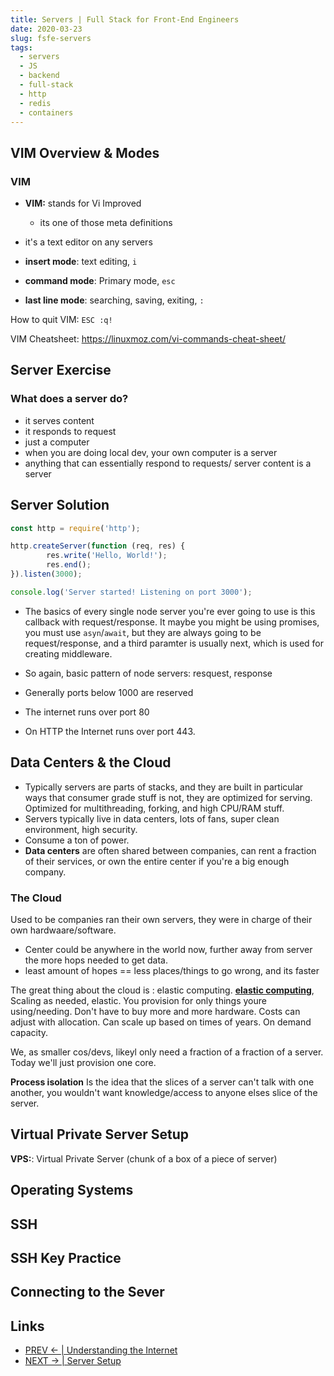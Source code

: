 ```yaml
---
title: Servers | Full Stack for Front-End Engineers
date: 2020-03-23
slug: fsfe-servers
tags:
  - servers
  - JS
  - backend
  - full-stack
  - http
  - redis
  - containers
---
```


## VIM Overview & Modes
### VIM 
- **VIM:** stands for Vi Improved
    - its one of those meta definitions
- it's a text editor on any servers

- **insert mode**: text editing, `i`
- **command mode**: Primary mode, `esc` 
- **last line mode**: searching, saving, exiting, `:`

How to quit VIM:
`ESC :q!`

VIM Cheatsheet: https://linuxmoz.com/vi-commands-cheat-sheet/

## Server Exercise

### What does a server do?
- it serves content
- it responds to request
- just a computer
- when you are doing local dev, your own computer is a server
- anything that can essentially respond to requests/ server content is a server

## Server Solution
```js 
const http = require('http');

http.createServer(function (req, res) {
        res.write('Hello, World!');
        res.end();
}).listen(3000);

console.log('Server started! Listening on port 3000');
```
- The basics of every single node server you're ever going to use is this callback with request/response. It maybe you might be using promises, you must use `asyn`/`await`, but they are always going to be request/response, and a third paramter is usually next, which is used for creating middleware.

- So again, basic pattern of node servers: resquest, response

- Generally ports below 1000 are reserved
- The internet runs over port 80
- On HTTP the Internet runs over port 443.
 
## Data Centers & the Cloud
- Typically servers are parts of stacks, and they are built in particular ways that consumer grade stuff is not, they are optimized for serving. Optimized for multithreading, forking, and high CPU/RAM stuff.
- Servers typically live in data centers, lots of fans, super clean environment, high security.
- Consume a ton of power.
- **Data centers** are often shared between companies, can rent a fraction of their services, or own the entire center if you're a big enough company.

### The Cloud
Used to be companies ran their own servers, they were in charge of their own hardwaare/software.
- Center could be anywhere in the world now, further away from server the more hops needed to get data.
- least amount of hopes == less places/things to go wrong, and its faster

The great thing about the cloud is : elastic computing.
[**elastic computing**](), Scaling as needed, elastic. You provision for only things youre using/needing. Don't have to buy more and more hardware. Costs can adjust with allocation. Can scale up based on times of years. On demand capacity.

We, as smaller cos/devs, likeyl only need a fraction of a fraction of a server. Today we'll just provision one core.

**Process isolation** Is the idea that the slices of a server can't talk with one another, you wouldn't want knowledge/access to anyone elses slice of the server.

## Virtual Private Server Setup

**VPS:**: Virtual Private Server (chunk of a box of a piece of server)


## Operating Systems
## SSH
## SSH Key Practice
## Connecting to the Sever

## Links 
- [PREV ← | Understanding the Internet](/fsfe-understanding-the-internet)
- [NEXT → | Server Setup ](/fsfe-server-setup)

